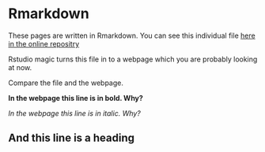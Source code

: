 # Rmarkdown

These pages are written in Rmarkdown. You can see this individual file [here in the online repositry](https://github.com/tomstafford/psy6422/blob/master/008-rmarkdown.Rmd)

Rstudio magic turns this file in to a webpage which you are probably looking at now.

Compare the file and the webpage. 

**In the webpage this line is in bold. Why?**

*In the webpage this line is in italic. Why?*

## And this line is a heading